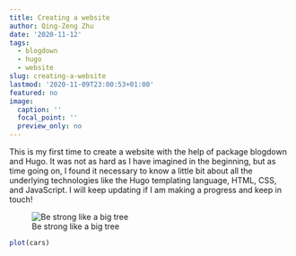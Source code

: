 ```yaml
---
title: Creating a website
author: Qing-Zeng Zhu
date: '2020-11-12'
tags:
  - blogdown
  - hugo
  - website
slug: creating-a-website
lastmod: '2020-11-09T23:00:53+01:00'
featured: no
image:
  caption: ''
  focal_point: ''
  preview_only: no
---
```

This is my first time to create a website with the help of package blogdown and Hugo. It was not as hard as I have imagined in the beginning, but as time going on, I found it necessary to know a little bit about all the underlying technologies like the Hugo templating language, HTML, CSS, and JavaScript. I will keep updating if I am making a progress and keep in touch!

![Be strong like a big tree](/blog/2020-11-09-creating-a-website/1.JPG)


```r
plot(cars)
```

